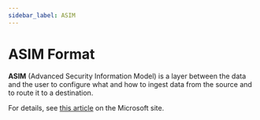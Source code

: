 ```yaml
---
sidebar_label: ASIM
---
```


# ASIM Format

**ASIM** (Advanced Security Information Model) is a layer between the data and the user to configure what and how to ingest data from the source and to route it to a destination.

For details, see [this article](https://learn.microsoft.com/en-us/azure/sentinel/normalization) on the Microsoft site.
